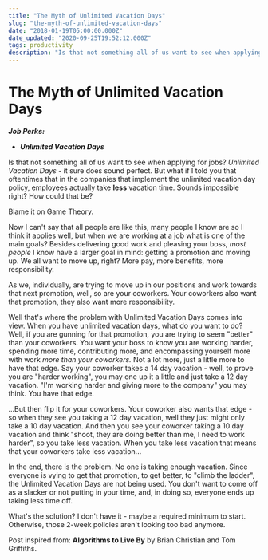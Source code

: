 ```yaml
---
title: "The Myth of Unlimited Vacation Days"
slug: "the-myth-of-unlimited-vacation-days"
date: "2018-01-19T05:00:00.000Z"
date_updated: "2020-09-25T19:52:12.000Z"
tags: productivity
description: "Is that not something all of us want to see when applying for jobs? Unlimited Vacation Days - it sure does sound perfect. But what if I told you that oftentimes that in the companies that implement the unlimited vacation day policy, employees actually take less vacation time."
---
```


# The Myth of Unlimited Vacation Days

**_Job Perks:_**

- **_Unlimited Vacation Days_**

Is that not something all of us want to see when applying for jobs? _Unlimited Vacation Days_ - it sure does sound perfect. But what if I told you that oftentimes that in the companies that implement the unlimited vacation day policy, employees actually take **less** vacation time. Sounds impossible right? How could that be?

Blame it on Game Theory.

Now I can't say that all people are like this, many people I know are so I think it applies well, but when we are working at a job what is one of the main goals? Besides delivering good work and pleasing your boss, _most people_ I know have a larger goal in mind: getting a promotion and moving up. We all want to move up, right? More pay, more benefits, more responsibility.

As we, individually, are trying to move up in our positions and work towards that next promotion, well, so are your coworkers. Your coworkers also want that promotion, they also want more responsibility.

Well that's where the problem with Unlimited Vacation Days comes into view. When you have unlimited vacation days, what do you want to do? Well, if you are gunning for that promotion, you are trying to seem "better" than your coworkers. You want your boss to know you are working harder, spending more time, contributing more, and encompassing yourself more with work _more than your coworkers._ Not a lot more, just a little more to have that edge. Say your coworker takes a 14 day vacation - well, to prove you are "harder working", you may one up it a little and just take a 12 day vacation. "I'm working harder and giving more to the company" you may think. You have that edge.

...But then flip it for your coworkers. Your coworker also wants that edge - so when they see you taking a 12 day vacation, well they just might only take a 10 day vacation. And then you see your coworker taking a 10 day vacation and think "shoot, they are doing better than me, I need to work harder", so you take less vacation. When you take less vacation that means that your coworkers take less vacation...

In the end, there is the problem. No one is taking enough vacation. Since everyone is vying to get that promotion, to get better, to "climb the ladder", the Unlimited Vacation Days are not being used. You don't want to come off as a slacker or not putting in your time, and, in doing so, everyone ends up taking less time off.

What's the solution? I don't have it - maybe a required minimum to start. Otherwise, those 2-week policies aren't looking too bad anymore.

Post inspired from: **Algorithms to Live By** by Brian Christian and Tom Griffiths.
